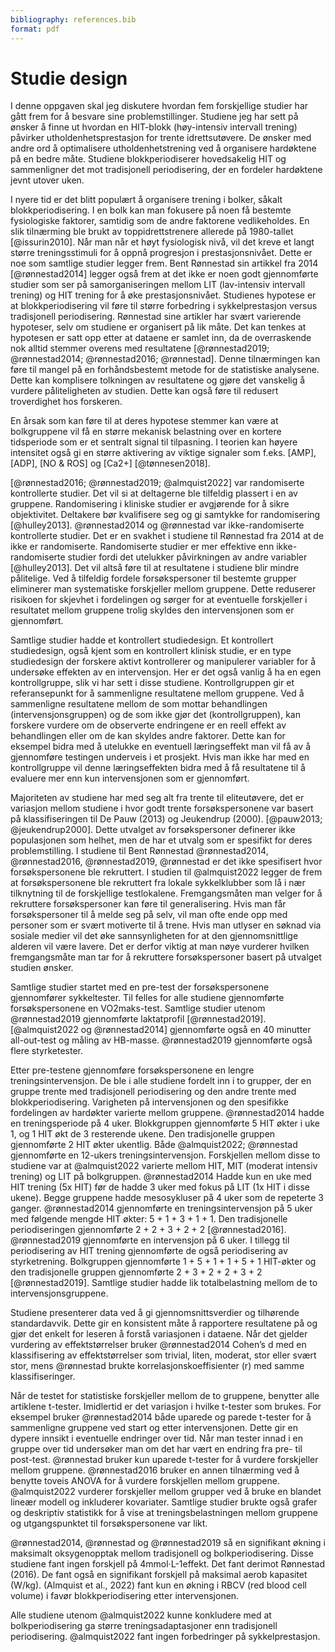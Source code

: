 ```yaml
---
bibliography: references.bib
format: pdf
---
```


# Studie design

I denne oppgaven skal jeg diskutere hvordan fem forskjellige studier har gått frem for å besvare sine problemstillinger. Studiene jeg har sett på ønsker å finne ut hvordan en HIT-blokk (høy-intensiv intervall trening) påvirker utholdenhetsprestasjon for trente idrettsutøvere. De ønsker med andre ord å optimalisere utholdenhetstrening ved å organisere hardøktene på en bedre måte. Studiene blokkperiodiserer hovedsakelig HIT og sammenligner det mot tradisjonell periodisering, der en fordeler hardøktene jevnt utover uken.

I nyere tid er det blitt populært å organisere trening i bolker, såkalt blokkperiodisering. I en bolk kan man fokusere på noen få bestemte fysiologiske faktorer, samtidig som de andre faktorene vedlikeholdes. En slik tilnærming ble brukt av toppidrettstrenere allerede på 1980-tallet [@issurin2010]. Når man når et høyt fysiologisk nivå, vil det kreve et langt større treningsstimuli for å oppnå progresjon i prestasjonsnivået. Dette er noe som samtlige studier legger frem. Bent Rønnestad sin artikkel fra 2014 [@rønnestad2014] legger også frem at det ikke er noen godt gjennomførte studier som ser på samorganiseringen mellom LIT (lav-intensiv intervall trening) og HIT trening for å øke prestasjonsnivået. Studienes hypotese er at blokkperiodisering vil føre til større forbedring i sykkelprestasjon versus tradisjonell periodisering. Rønnestad sine artikler har svært varierende hypoteser, selv om studiene er organisert på lik måte. Det kan tenkes at hypotesen er satt opp etter at dataene er samlet inn, da de overraskende nok alltid stemmer overens med resultatene [@rønnestad2019; @rønnestad2014; @rønnestad2016; @rønnestad]. Denne tilnærmingen kan føre til mangel på en forhåndsbestemt metode for de statistiske analysene. Dette kan komplisere tolkningen av resultatene og gjøre det vanskelig å vurdere påliteligheten av studien. Dette kan også føre til redusert troverdighet hos forskeren.

En årsak som kan føre til at deres hypotese stemmer kan være at bolkgruppene vil få en større mekanisk belastning over en kortere tidsperiode som er et sentralt signal til tilpasning. I teorien kan høyere intensitet også gi en større aktivering av viktige signaler som f.eks. \[AMP\], \[ADP\], \[NO & ROS\] og \[Ca2+\] [@tønnesen2018].

[@rønnestad2016; @rønnestad2019; @almquist2022] var randomiserte kontrollerte studier. Det vil si at deltagerne ble tilfeldig plassert i en av gruppene. Randomisering i kliniske studier er avgjørende for å sikre objektivitet. Deltakere bør kvalifisere seg og gi samtykke for randomisering [@hulley2013]. @rønnestad2014 og @rønnestad var ikke-randomiserte kontrollerte studier. Det er en svakhet i studiene til Rønnestad fra 2014 at de ikke er randomiserte. Randomiserte studier er mer effektive enn ikke-randomiserte studier fordi det utelukker påvirkningen av andre variabler \[@hulley2013\]. Det vil altså føre til at resultatene i studiene blir mindre pålitelige. Ved å tilfeldig fordele forsøkspersoner til bestemte grupper eliminerer man systematiske forskjeller mellom gruppene. Dette reduserer risikoen for skjevhet i fordelingen og sørger for at eventuelle forskjeller i resultatet mellom gruppene trolig skyldes den intervensjonen som er gjennomført.

Samtlige studier hadde et kontrollert studiedesign. Et kontrollert studiedesign, også kjent som en kontrollert klinisk studie, er en type studiedesign der forskere aktivt kontrollerer og manipulerer variabler for å undersøke effekten av en intervensjon. Her er det også vanlig å ha en egen kontrollgruppe, slik vi har sett i disse studiene. Kontrollgruppen gir et referansepunkt for å sammenligne resultatene mellom gruppene. Ved å sammenligne resultatene mellom de som mottar behandlingen (intervensjonsgruppen) og de som ikke gjør det (kontrollgruppen), kan forskere vurdere om de observerte endringene er en reell effekt av behandlingen eller om de kan skyldes andre faktorer. Dette kan for eksempel bidra med å utelukke en eventuell læringseffekt man vil få av å gjennomføre testingen underveis i et prosjekt. Hvis man ikke har med en kontrollgruppe vil denne læringseffekten bidra med å få resultatene til å evaluere mer enn kun intervensjonen som er gjennomført.

Majoriteten av studiene har med seg alt fra trente til eliteutøvere, det er variasjon mellom studiene i hvor godt trente forsøkspersonene var basert på klassifiseringen til De Pauw (2013) og Jeukendrup (2000). [@pauw2013; @jeukendrup2000]. Dette utvalget av forsøkspersoner definerer ikke populasjonen som helhet, men de har et utvalg som er spesifikt for deres problemstilling. I studiene til Bent Rønnestad @rønnestad2014, @rønnestad2016, @rønnestad2019, @rønnestad er det ikke spesifisert hvor forsøkspersonene ble rekruttert. I studien til @almquist2022 legger de frem at forsøkspersonene ble rekruttert fra lokale sykkelklubber som lå i nær tilknytning til de forskjellige testlokalene. Fremgangsmåten man velger for å rekruttere forsøkspersoner kan føre til generalisering. Hvis man får forsøkspersoner til å melde seg på selv, vil man ofte ende opp med personer som er svært motiverte til å trene. Hvis man utlyser en søknad via sosiale medier vil det øke sannsynligheten for at den gjennomsnittlige alderen vil være lavere. Det er derfor viktig at man nøye vurderer hvilken fremgangsmåte man tar for å rekruttere forsøkspersoner basert på utvalget studien ønsker.

Samtlige studier startet med en pre-test der forsøkspersonene gjennomfører sykkeltester. Til felles for alle studiene gjennomførte forsøkspersonene en VO2maks-test. Samtlige studier utenom @rønnestad2019 gjennomførte laktatprofil [@rønnestad2019]. [@almquist2022 og @rønnestad2014] gjennomførte også en 40 minutter all-out-test og måling av HB-masse. @rønnestad2019 gjennomførte også flere styrketester.

Etter pre-testene gjennomføre forsøkspersonene en lengre treningsintervensjon. De ble i alle studiene fordelt inn i to grupper, der en gruppe trente med tradisjonell periodisering og den andre trente med blokkperiodisering. Varigheten på intervensjonen og den spesifikke fordelingen av hardøkter varierte mellom gruppene. @rønnestad2014 hadde en treningsperiode på 4 uker. Blokkgruppen gjennomførte 5 HIT økter i uke 1, og 1 HIT økt de 3 resterende ukene. Den tradisjonelle gruppen gjennomførte 2 HIT økter ukentlig. Både @almquist2022; @rønnestad gjennomførte en 12-ukers treningsintervensjon. Forskjellen mellom disse to studiene var at @almquist2022 varierte mellom HIT, MIT (moderat intensiv trening) og LIT på bolkgruppen. @rønnestad2014 Hadde kun en uke med HIT trening (5x HIT) før de hadde 3 uker med fokus på LIT (1x HIT i disse ukene). Begge gruppene hadde mesosykluser på 4 uker som de repeterte 3 ganger. @rønnestad2014 gjennomførte en treningsintervensjon på 5 uker med følgende mengde HIT økter: 5 + 1 + 3 + 1 + 1. Den tradisjonelle periodiseringen gjennomførte 2 + 2 + 3 + 2 + 2 \[@rønnestad2016\]. @rønnestad2019 gjennomførte en intervensjon på 6 uker. I tillegg til periodisering av HIT trening gjennomførte de også periodisering av styrketrening. Bolkgruppen gjennomførte 1 + 5 + 1 + 1 + 5 + 1 HIT-økter og den tradisjonelle gruppen gjennomførte 2 + 3 + 2 + 2 + 3 + 2 [@rønnestad2019]. Samtlige studier hadde lik totalbelastning mellom de to intervensjonsgruppene.

Studiene presenterer data ved å gi gjennomsnittsverdier og tilhørende standardavvik. Dette gir en konsistent måte å rapportere resultatene på og gjør det enkelt for leseren å forstå variasjonen i dataene. Når det gjelder vurdering av effektstørrelser bruker @rønnestad2014 Cohen's d med en klassifisering av effektstørrelser som trivial, liten, moderat, stor eller svært stor, mens @rønnestad brukte korrelasjonskoeffisienter (r) med samme klassifiseringer.

Når de testet for statistiske forskjeller mellom de to gruppene, benytter alle artiklene t-tester. Imidlertid er det variasjon i hvilke t-tester som brukes. For eksempel bruker @rønnestad2014 både uparede og parede t-tester for å sammenligne gruppene ved start og etter intervensjonen. Dette gir en dypere innsikt i eventuelle endringer over tid. Når man tester innad i en gruppe over tid undersøker man om det har vært en endring fra pre- til post-test. @rønnestad bruker kun uparede t-tester for å vurdere forskjeller mellom gruppene. @rønnestad2016 bruker en annen tilnærming ved å benytte toveis ANOVA for å vurdere forskjellen mellom gruppene. @almquist2022 vurderer forskjeller mellom grupper ved å bruke en blandet lineær modell og inkluderer kovariater. Samtlige studier brukte også grafer og deskriptiv statistikk for å vise at treningsbelastningen mellom gruppene og utgangspunktet til forsøkspersonene var likt.

@rønnestad2014, @rønnestad og @rønnestad2019 så en signifikant økning i maksimalt oksygenopptak mellom tradisjonell og bolkperiodisering. Disse studiene fant ingen forskjell på 4mmol·L-1effekt. Det fant derimot Rønnestad (2016). De fant også en signifikant forskjell på maksimal aerob kapasitet (W/kg). (Almquist et al., 2022) fant kun en økning i RBCV (red blood cell volume) i favør blokkperiodisering etter intervensjonen.

Alle studiene utenom @almquist2022 kunne konkludere med at bolkperiodisering ga større treningsadaptasjoner enn tradisjonell periodisering. @almquist2022 fant ingen forbedringer på sykkelprestasjon.
